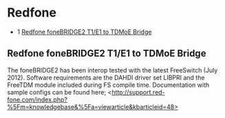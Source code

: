 
# Redfone 

 

* 1 [Redfone foneBRIDGE2 T1/E1 to TDMoE Bridge](#redfone-fonebridge2-t1e1-to-tdmoe-bridge)

## Redfone foneBRIDGE2 T1/E1 to TDMoE Bridge

The foneBRIDGE2 has been interop tested with the latest FreeSwitch (July 2012). Software requirements are the DAHDI driver set LIBPRI and the FreeTDM module included during FS compile time. Documentation with sample configs can be found here; \<http://support.red-fone.com/index.php?%5Fm=knowledgebase&%5Fa=viewarticle&kbarticleid=48>


